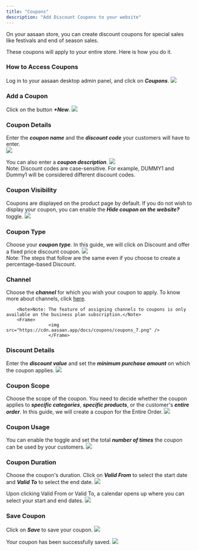 ```yaml
---
title: "Coupons"
description: "Add Discount Coupons to your website"
---
```


On your aasaan store, you can create discount coupons for special sales like festivals and end of season sales.   

<Note>These coupons will apply to your entire store. Here is how you do it.</Note>

### How to Access Coupons

Log in to your aasaan desktop admin panel, and click on **_Coupons_**.
        <Frame>
                    <img src="https://cdn.aasaan.app/docs/coupons/coupons_1.png" />
                    </Frame>

### Add a Coupon

Click on the button **_+New_**.
        <Frame>
                    <img src="https://cdn.aasaan.app/docs/coupons/coupons_2.png" />
                    </Frame>

### Coupon Details

Enter the **_coupon name_** and the **_discount code_** your customers will have to enter.   
        <Frame>
                    <img src="https://cdn.aasaan.app/docs/coupons/coupons_3.png" />
                    </Frame>

You can also enter a **_coupon description_**. 
        <Frame>
                    <img src="https://cdn.aasaan.app/docs/coupons/coupons_4.png" />
                    </Frame>
        <br />
        <Note>Note: Discount codes are case-sensitive. For example, DUMMY1 and Dummy1 will be considered different discount codes.</Note>

### Coupon Visibility

Coupons are displayed on the product page by default. If you do not wish to display your coupon, you can enable the **_Hide coupon on the website?_** toggle. 
        <Frame>
                    <img src="https://cdn.aasaan.app/docs/coupons/coupons_5.png" />
                    </Frame>

### Coupon Type

Choose your **_coupon type_**. In this guide, we will click on Discount and offer a fixed price discount coupon. 
        <Frame>
                    <img src="https://cdn.aasaan.app/docs/coupons/coupons_6.png" />
                    </Frame>
        <br />
        <Note>Note: The steps that follow are the same even if you choose to create a percentage-based Discount.</Note>

### Channel

Choose the **_channel_** for which you wish your coupon to apply. To know more about channels, click [here](#). 

        <Note>Note: The feature of assigning channels to coupons is only available on the business plan subscription.</Note>
        <Frame>
                    <img src="https://cdn.aasaan.app/docs/coupons/coupons_7.png" />
                    </Frame>

### Discount Details

Enter the **_discount value_** and set the **_minimum purchase amount_** on which the coupon applies.
        <Frame>
                    <img src="https://cdn.aasaan.app/docs/coupons/coupons_8.png" />
                    </Frame>

### Coupon Scope

Choose the scope of the coupon. You need to decide whether the coupon applies to **_specific categories_**, **_specific products_**, or the customer's **_entire order_**. In this guide, we will create a coupon for the Entire Order.
        <Frame>
                    <img src="https://cdn.aasaan.app/docs/coupons/coupons_9.png" />
                    </Frame>

### Coupon Usage

You can enable the toggle and set the total **_number of times_** the coupon can be used by your customers.
        <Frame>
                    <img src="https://cdn.aasaan.app/docs/coupons/coupons_10.png" />
                    </Frame>

### Coupon Duration

Choose the coupon's duration. Click on **_Valid From_** to select the start date and **_Valid To_** to select the end date.
        <Frame>
                    <img src="https://cdn.aasaan.app/docs/coupons/coupons_11.png" />
                    </Frame>

Upon clicking Valid From or Valid To, a calendar opens up where you can select your start and end dates.
        <Frame>
                    <img src="https://cdn.aasaan.app/docs/coupons/coupons_12.png" />
                    </Frame>

### Save Coupon

Click on **_Save_** to save your coupon.
        <Frame>
                    <img src="https://cdn.aasaan.app/docs/coupons/coupons_13.png" />
                    </Frame>

Your coupon has been successfully saved.
        <Frame>
                    <img src="https://cdn.aasaan.app/docs/coupons/coupons_14.png" />
                    </Frame>

